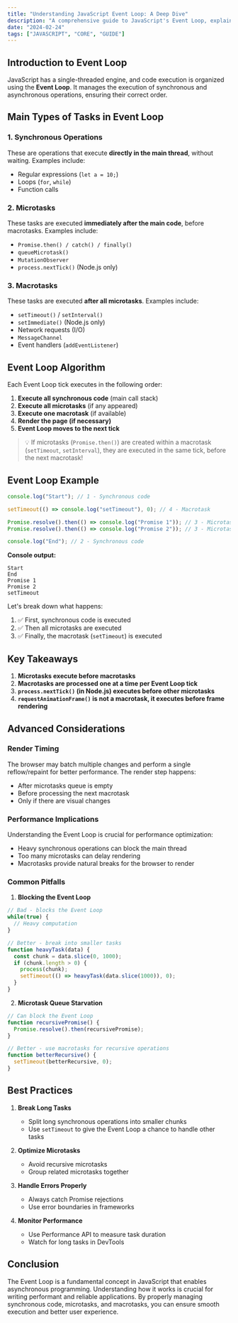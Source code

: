 ```yaml
---
title: "Understanding JavaScript Event Loop: A Deep Dive"
description: "A comprehensive guide to JavaScript's Event Loop, explaining how synchronous and asynchronous operations are handled, including microtasks and macrotasks."
date: "2024-02-24"
tags: ["JAVASCRIPT", "CORE", "GUIDE"]
---
```


## Introduction to Event Loop

JavaScript has a single-threaded engine, and code execution is organized using the **Event Loop**. It manages the execution of synchronous and asynchronous operations, ensuring their correct order.

## Main Types of Tasks in Event Loop

### 1. Synchronous Operations
These are operations that execute **directly in the main thread**, without waiting. Examples include:
- Regular expressions (`let a = 10;`)
- Loops (`for`, `while`)
- Function calls

### 2. Microtasks
These tasks are executed **immediately after the main code**, before macrotasks. Examples include:
- `Promise.then() / catch() / finally()`
- `queueMicrotask()`
- `MutationObserver`
- `process.nextTick()` (Node.js only)

### 3. Macrotasks
These tasks are executed **after all microtasks**. Examples include:
- `setTimeout()` / `setInterval()`
- `setImmediate()` (Node.js only)
- Network requests (I/O)
- `MessageChannel`
- Event handlers (`addEventListener`)

## Event Loop Algorithm

Each Event Loop tick executes in the following order:

1. **Execute all synchronous code** (main call stack)
2. **Execute all microtasks** (if any appeared)
3. **Execute one macrotask** (if available)
4. **Render the page (if necessary)**
5. **Event Loop moves to the next tick**

> 💡 If microtasks (`Promise.then()`) are created within a macrotask (`setTimeout`, `setInterval`), they are executed in the same tick, before the next macrotask!

## Event Loop Example

```javascript
console.log("Start"); // 1 - Synchronous code

setTimeout(() => console.log("setTimeout"), 0); // 4 - Macrotask

Promise.resolve().then(() => console.log("Promise 1")); // 3 - Microtask
Promise.resolve().then(() => console.log("Promise 2")); // 3 - Microtask

console.log("End"); // 2 - Synchronous code
```

**Console output:**
```
Start
End
Promise 1
Promise 2
setTimeout
```

Let's break down what happens:
1. ✅ First, synchronous code is executed
2. ✅ Then all microtasks are executed
3. ✅ Finally, the macrotask (`setTimeout`) is executed

## Key Takeaways

1. **Microtasks execute before macrotasks**
2. **Macrotasks are processed one at a time per Event Loop tick**
3. **`process.nextTick()` (in Node.js) executes before other microtasks**
4. **`requestAnimationFrame()` is not a macrotask, it executes before frame rendering**

## Advanced Considerations

### Render Timing
The browser may batch multiple changes and perform a single reflow/repaint for better performance. The render step happens:
- After microtasks queue is empty
- Before processing the next macrotask
- Only if there are visual changes

### Performance Implications
Understanding the Event Loop is crucial for performance optimization:
- Heavy synchronous operations can block the main thread
- Too many microtasks can delay rendering
- Macrotasks provide natural breaks for the browser to render

### Common Pitfalls
1. **Blocking the Event Loop**
```javascript
// Bad - blocks the Event Loop
while(true) {
  // Heavy computation
}

// Better - break into smaller tasks
function heavyTask(data) {
  const chunk = data.slice(0, 1000);
  if (chunk.length > 0) {
    process(chunk);
    setTimeout(() => heavyTask(data.slice(1000)), 0);
  }
}
```

2. **Microtask Queue Starvation**
```javascript
// Can block the Event Loop
function recursivePromise() {
  Promise.resolve().then(recursivePromise);
}

// Better - use macrotasks for recursive operations
function betterRecursive() {
  setTimeout(betterRecursive, 0);
}
```

## Best Practices

1. **Break Long Tasks**
   - Split long synchronous operations into smaller chunks
   - Use `setTimeout` to give the Event Loop a chance to handle other tasks

2. **Optimize Microtasks**
   - Avoid recursive microtasks
   - Group related microtasks together

3. **Handle Errors Properly**
   - Always catch Promise rejections
   - Use error boundaries in frameworks

4. **Monitor Performance**
   - Use Performance API to measure task duration
   - Watch for long tasks in DevTools

## Conclusion

The Event Loop is a fundamental concept in JavaScript that enables asynchronous programming. Understanding how it works is crucial for writing performant and reliable applications. By properly managing synchronous code, microtasks, and macrotasks, you can ensure smooth execution and better user experience. 
